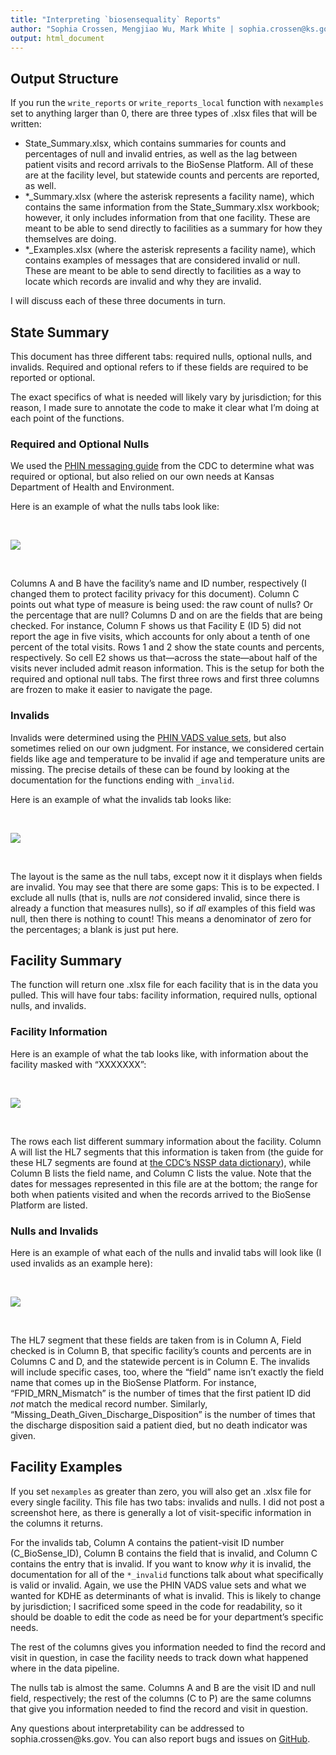 ```yaml
---
title: "Interpreting `biosensequality` Reports"
author: "Sophia Crossen, Mengjiao Wu, Mark White | sophia.crossen@ks.gov"
output: html_document
---
```


## Output Structure

If you run the `write_reports` or `write_reports_local` function with `nexamples` set to anything larger than 0, there are three types of .xlsx files that will be written:  

* State_Summary.xlsx, which contains summaries for counts and percentages of null and invalid entries, as well as the lag between patient visits and record arrivals to the BioSense Platform. All of these are at the facility level, but statewide counts and percents are reported, as well.  
* *_Summary.xlsx (where the asterisk represents a facility name), which contains the same information from the State_Summary.xlsx workbook; however, it only includes information from that one facility. These are meant to be able to send directly to facilities as a summary for how they themselves are doing.  
* *_Examples.xlsx (where the asterisk represents a facility name), which contains examples of messages that are considered invalid or null. These are meant to be able to send directly to facilities as a way to locate which records are invalid and why they are invalid.  

I will discuss each of these three documents in turn.  

## State Summary

This document has three different tabs: required nulls, optional nulls, and invalids. Required and optional refers to if these fields are required to be reported or optional.  

The exact specifics of what is needed will likely vary by jurisdiction; for this reason, I made sure to annotate the code to make it clear what I'm doing at each point of the functions.  

### Required and Optional Nulls

We used the [PHIN messaging guide](https://www.cdc.gov/nssp/documents/guides/syndrsurvmessagguide2_messagingguide_phn.pdf) from the CDC to determine what was required or optional, but also relied on our own needs at Kansas Department of Health and Environment.  

Here is an example of what the nulls tabs look like:  

<br>
<div style="width:1000px">
![](http://i.imgur.com/TDJn33I.png)
</div>
<br>  

Columns A and B have the facility's name and ID number, respectively (I changed them to protect facility privacy for this document). Column C points out what type of measure is being used: the raw count of nulls? Or the percentage that are null? Columns D and on are the fields that are being checked. For instance, Column F shows us that Facility E (ID 5) did not report the age in five visits, which accounts for only about a tenth of one percent of the total visits. Rows 1 and 2 show the state counts and percents, respectively. So cell E2 shows us that—across the state—about half of the visits never included admit reason information. This is the setup for both the required and optional null tabs. The first three rows and first three columns are frozen to make it easier to navigate the page.  

### Invalids

Invalids were determined using the [PHIN VADS value sets](https://phinvads.cdc.gov/vads/ViewView.action?name=Syndromic%20Surveillance), but also sometimes relied on our own judgment. For instance, we considered certain fields like age and temperature to be invalid if age and temperature units are missing. The precise details of these can be found by looking at the documentation for the functions ending with  `_invalid`.  

Here is an example of what the invalids tab looks like:  

<br>
<div style="width:1000px">
![](http://i.imgur.com/1DVWV3D.png)
</div>
<br>

The layout is the same as the null tabs, except now it it displays when fields are invalid. You may see that there are some gaps: This is to be expected. I exclude all nulls (that is, nulls are *not* considered invalid, since there is already a function that measures nulls), so if *all* examples of this field was null, then there is nothing to count! This means a denominator of zero for the percentages; a blank is just put here.  

## Facility Summary

The function will return one .xlsx file for each facility that is in the data you pulled. This will have four tabs: facility information, required nulls, optional nulls, and invalids.  

### Facility Information

Here is an example of what the tab looks like, with information about the facility masked with "XXXXXXX":  

<br>
<div style="width:1000px">
![](http://i.imgur.com/3YsJNrE.png)
</div>
<br>  

The rows each list different summary information about the facility. Column A will list the HL7 segments that this information is taken from (the guide for these HL7 segments are found at [the CDC's NSSP data dictionary](https://www.cdc.gov/nssp/biosense/docs/NSSP-Data-Dictionary.xlsx)), while Column B lists the field name, and Column C lists the value. Note that the dates for messages represented in this file are at the bottom; the range for both when patients visited and when the records arrived to the BioSense Platform are listed.  

### Nulls and Invalids

Here is an example of what each of the nulls and invalid tabs will look like (I used invalids as an example here): 

<br>
<div style="width:1000px">
![](http://i.imgur.com/1L8p93h.png)
</div>
<br>  

The HL7 segment that these fields are taken from is in Column A, Field checked is in Column B, that specific facility's counts and percents are in Columns C and D, and the statewide percent is in Column E. The invalids will include specific cases, too, where the "field" name isn't exactly the field name that comes up in the BioSense Platform. For instance, "FPID_MRN_Mismatch" is the number of times that the first patient ID did *not* match the medical record number. Similarly, "Missing_Death_Given_Discharge_Disposition" is the number of times that the discharge disposition said a patient died, but no death indicator was given.  

## Facility Examples

If you set `nexamples` as greater than zero, you will also get an .xlsx file for every single facility. This file has two tabs: invalids and nulls. I did not post a screenshot here, as there is generally a lot of visit-specific information in the columns it returns.  

For the invalids tab, Column A contains the patient-visit ID number (C_BioSense_ID), Column B contains the field that is invalid, and Column C contains the entry that is invalid. If you want to know *why* it is invalid, the documentation for all of the `*_invalid` functions talk about what specifically is valid or invalid. Again, we use the PHIN VADS value sets and what we wanted for KDHE as determinants of what is invalid. This is likely to change by jurisdiction; I sacrificed some speed in the code for readability, so it should be doable to edit the code as need be for your department's specific needs.  

The rest of the columns gives you information needed to find the record and visit in question, in case the facility needs to track down what happened where in the data pipeline.  

The nulls tab is almost the same. Columns A and B are the visit ID and null field, respectively; the rest of the columns (C to P) are the same columns that give you information needed to find the record and visit in question.  

Any questions about interpretability can be addressed to sophia.crossen@ks.gov. You can also report bugs and issues on [GitHub](https://github.com/SophiaLC/biosensequality/issues).
<br>
<br>